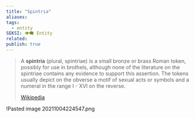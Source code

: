 ```yaml
---
title: "Spintria"
aliases: 
tags:
  - entity
SEKSI: 👁️‍🗨️ Entity
related:
publish: true
---
```



> A **spintria** (plural, spintriae) is a small bronze or brass Roman token, possibly for use in brothels, although none of the literature on the spintriae contains any evidence to support this assertion. The tokens usually depict on the obverse a motif of sexual acts or symbols and a numeral in the range I - XVI on the reverse.
>
> [Wikipedia](https://en.wikipedia.org/wiki/Spintria)

!<Link href="/c/pasted-image-20211004224547png" className="text-[var(--color-primary)] hover:underline hover:text-[var(--color-secondary)] transition-colors font-medium">Pasted image 20211004224547.png</Link>
